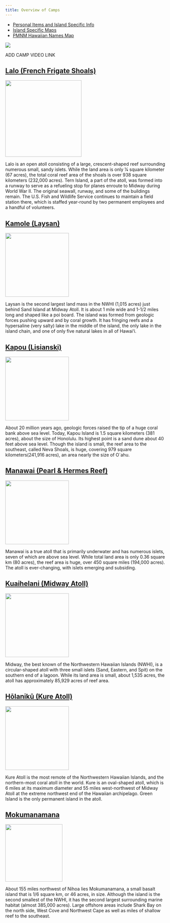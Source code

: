 ```yaml
---
title: Overview of Camps
---
```

-   [Personal Items and Island Specific Info](https://docs.google.com/document/d/1erMyXFjss5YYpeR4hi5D8_bPJoCjgndxFZOyxBdbgKA/edit?usp=sharing){.external target="_blank"}
-   [Island Specific Maps](https://docs.google.com/document/d/1K2A754c0zdEeeMmONt6iPCu3e_G6n55XjQSAMxXwy1M/edit?usp=sharing){.external target="_blank"}
-   [PMNM Hawaiian Names Map](https://drive.google.com/file/d/1Ltd7Y8X53vzwnUb6At4Lf9lCoLGoAPh2/view?usp=sharing){.external target="_blank"}

![](images/PMNM_Map.jpg)

ADD CAMP VIDEO LINK

## [Lalo (French Frigate Shoals)](https://www.papahanaumokuakea.gov/visit/ffs.html){.external target="_blank"}

![](images/Lalo.jpg){width=200, height=240}

Lalo is an open atoll consisting of a large, crescent-shaped reef surrounding numerous small, sandy islets. While the land area is only 1⁄4 square kilometer (67 acres), the total coral reef area of the shoals is over 938 square kilometers (232,000 acres). Tern Island, a part of the atoll, was formed into a runway to serve as a refueling stop for planes enroute to Midway during World War II. The original seawall, runway, and some of the buildings remain. The U.S. Fish and Wildlife Service continues to maintain a field station there, which is staffed year-round by two permanent employees and a handful of volunteers.

## [Kamole (Laysan)](https://www.papahanaumokuakea.gov/visit/laysan.html){.external target="_blank"}

![](images/Laysan.jpg){width=260, height=200}

Laysan is the second largest land mass in the NWHI (1,015 acres) just behind Sand Island at Midway Atoll. It is about 1 mile wide and 1-1/2 miles long and shaped like a poi board. The island was formed from geologic forces pushing upward and by coral growth. It has fringing reefs and a hypersaline (very salty) lake in the middle of the island, the only lake in the island chain, and one of only five natural lakes in all of Hawai‘i.

## [Kapou (Lisianski)](https://www.papahanaumokuakea.gov/visit/lis.html){.external target="_blank"}

![](images/Lisianski.jpg){width=260, height=200}

About 20 million years ago, geologic forces raised the tip of a huge coral bank above sea level. Today, Kapou Island is 1.5 square kilometers (381 acres), about the size of Honolulu. Its highest point is a sand dune about 40 feet above sea level. Though the island is small, the reef area to the southeast, called Neva Shoals, is huge, covering 979 square kilometers(241,916 acres), an area nearly the size of O`ahu.

## [Manawai (Pearl & Hermes Reef)](https://www.papahanaumokuakea.gov/visit/pearl.html){.external target="_blank"}

![](images/Pearl_hermes.png){width=260, height=200}

Manawai is a true atoll that is primarily underwater and has numerous islets, seven of which are above sea level. While total land area is only 0.36 square km (80 acres), the reef area is huge, over 450 square miles (194,000 acres). The atoll is ever-changing, with islets emerging and subsiding.

## [Kuaihelani (Midway Atoll)](https://www.papahanaumokuakea.gov/visit/midway.html){.external target="_blank"}

![](images/Midway.jpg){width=260, height=200}

Midway, the best known of the Northwestern Hawaiian Islands (NWHI), is a circular-shaped atoll with three small islets (Sand, Eastern, and Spit) on the southern end of a lagoon. While its land area is small, about 1,535 acres, the atoll has approximately 85,929 acres of reef area.

## [Hōlanikū (Kure Atoll)](https://www.papahanaumokuakea.gov/visit/kure.html){.external target="_blank"}

![](images/Kure.png){width=260, height=200}

Kure Atoll is the most remote of the Northwestern Hawaiian Islands, and the northern-most coral atoll in the world. Kure is an oval-shaped atoll, which is 6 miles at its maximum diameter and 55 miles west-northwest of Midway Atoll at the extreme northwest end of the Hawaiian archipelago. Green Island is the only permanent island in the atoll. 

## [Mokumanamana](https://www.papahanaumokuakea.gov/visit/moku.html){.external target="_blank"}

![](images/Neckerisland.jpg){width=300, height=180}

About 155 miles northwest of Nihoa lies Mokumanamana, a small basalt island that is 1/6 square km, or 46 acres, in size. Although the island is the second smallest of the NWHI, it has the second largest surrounding marine habitat (almost 385,000 acres). Large offshore areas include Shark Bay on the north side, West Cove and Northwest Cape as well as miles of shallow reef to the southeast.
